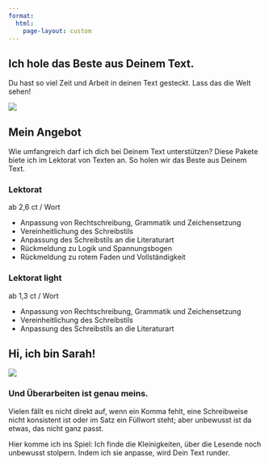 ```yaml
---
format: 
  html:
    page-layout: custom
---
```


::: {.container-fluid}
::: grid
::: {.g-col-12 .g-col-md-4 .g-start-md-2 .d-flex .align-items-center .px-3}
::: wrapper
# Ich hole das Beste aus Deinem Text.

Du hast so viel Zeit und Arbeit in deinen Text gesteckt. Lass das die Welt sehen!
:::
:::

::: {.g-col-12 .g-col-md-6}
![](assets/images/keyboard.jpg)
:::
:::
:::

::: {.container}
::: grid
::: {.g-col-8 .g-start-3 .text-center}
# Mein Angebot
:::
:::

::: grid
::: {.g-col-12 .g-col-md-10 .g-start-md-3 .px-1}
Wie umfangreich darf ich dich bei Deinem Text unterstützen? 
Diese Pakete biete ich im Lektorat von Texten an. 
So holen wir das Beste aus Deinem Text. 
:::
:::

::: grid
::: {.g-col-12 .g-col-md-5 .g-start-md-2}
::: card
::: {.card-title .text-center}
### Lektorat
:::

::: {.card-subtitle .text-center}
ab 2,6 ct / Wort
:::

::: card-body
-   Anpassung von Rechtschreibung, Grammatik und Zeichensetzung
-   Vereinheitlichung des Schreibstils
-   Anpassung des Schreibstils an die Literaturart
-   Rückmeldung zu Logik und Spannungsbogen
-   Rückmeldung zu rotem Faden und Vollständigkeit
:::
:::
:::

::: {.g-col-12 .g-col-md-5 .g-gap-md-1}
::: card
::: {.card-title .text-center}
### Lektorat light
:::

::: {.card-subtitle .text-center}
ab 1,3 ct / Wort
:::

::: card-body
-   Anpassung von Rechtschreibung, Grammatik und Zeichensetzung
-   Vereinheitlichung des Schreibstils
-   Anpassung des Schreibstils an die Literaturart
:::
:::
:::
:::
:::




::: {.container-fluid}
::: {.grid}
::: {.g-col-12 .text-center}
# Hi, ich bin Sarah!
:::
:::

::: grid
::: {.g-col-12 .g-col-md-4 .g-start-md-2}
![](assets/images/sarah_zeller.jpg)
:::

::: {.g-col-12 .g-col-md-6 .g-gap-md-1}
### Und Überarbeiten ist genau meins.
<!-- Während Schreiben für mich interessant ist, liebe ich es zu überarbeiten.  -->
Vielen fällt es nicht direkt auf, wenn ein Komma fehlt, eine Schreibweise nicht konsistent ist oder im Satz ein Füllwort steht; aber unbewusst ist da etwas, das nicht ganz passt. 

Hier komme ich ins Spiel: 
Ich finde die Kleinigkeiten, über die Lesende noch unbewusst stolpern. 
Indem ich sie anpasse, wird Dein Text runder. 


:::
:::
:::
